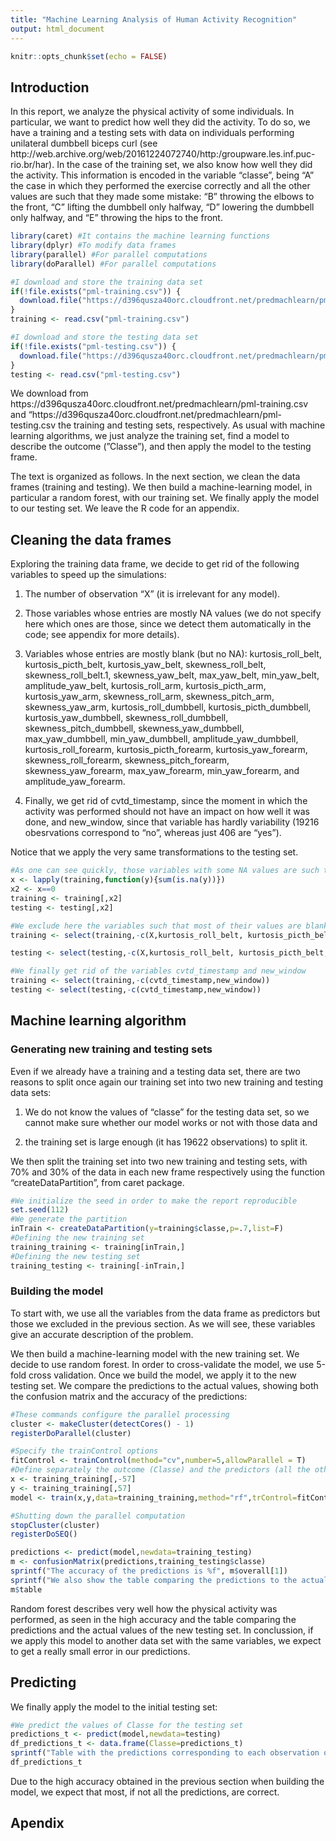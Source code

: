 ---
title: "Machine Learning Analysis of Human Activity Recognition"
output: html_document
---

```{r setup, include=FALSE}
knitr::opts_chunk$set(echo = FALSE)
```

## Introduction

In this report, we analyze the physical activity of some individuals. In particular, we want to predict how well they did the activity. To do so, we have a training and a testing sets with data on individuals performing unilateral dumbbell biceps curl (see http://web.archive.org/web/20161224072740/http:/groupware.les.inf.puc-rio.br/har). In the case of the training set, we also know how well they did the activity. This information is encoded in the variable "classe", being "A" the case in which they performed the exercise correctly and all the other values are such that they made some mistake: "B" throwing the elbows to the front, "C" lifting the dumbbell only halfway, "D" lowering the dumbbell only halfway, and "E" throwing the hips to the front.

```{r libraries, include=FALSE}
library(caret) #It contains the machine learning functions
library(dplyr) #To modify data frames
library(parallel) #For parallel computations
library(doParallel) #For parallel computations
```

```{r downloading files, cache=TRUE}
#I download and store the training data set
if(!file.exists("pml-training.csv")) {
  download.file("https://d396qusza40orc.cloudfront.net/predmachlearn/pml-training.csv",destfile="pml-training.csv")
}
training <- read.csv("pml-training.csv")

#I download and store the testing data set
if(!file.exists("pml-testing.csv")) {
  download.file("https://d396qusza40orc.cloudfront.net/predmachlearn/pml-testing.csv",destfile="pml-testing.csv")
}
testing <- read.csv("pml-testing.csv")

```

We download from https://d396qusza40orc.cloudfront.net/predmachlearn/pml-training.csv and "https://d396qusza40orc.cloudfront.net/predmachlearn/pml-testing.csv the training and testing sets, respectively. As usual with machine learning algorithms, we just analyze the training set, find a model to describe the outcome ("Classe"), and then apply the model to the testing frame.

The text is organized as follows. In the next section, we clean the data frames (training and testing). We then build a machine-learning model, in particular a random forest, with our training set. We finally apply the model to our testing set. We leave the R code for an appendix.

## Cleaning the data frames

Exploring the training data frame, we decide to get rid of the following variables to speed up the simulations:

1) The number of observation "X" (it is irrelevant for any model).

2) Those variables whose entries are mostly NA values (we do not specify here which ones are those, since we detect them automatically in the code; see appendix for more details).

3) Variables whose entries are mostly blank (but no NA): kurtosis_roll_belt, kurtosis_picth_belt, kurtosis_yaw_belt, skewness_roll_belt, skewness_roll_belt.1, skewness_yaw_belt, max_yaw_belt, min_yaw_belt, amplitude_yaw_belt, kurtosis_roll_arm, kurtosis_picth_arm, kurtosis_yaw_arm, skewness_roll_arm, skewness_pitch_arm, skewness_yaw_arm, kurtosis_roll_dumbbell, kurtosis_picth_dumbbell, kurtosis_yaw_dumbbell, skewness_roll_dumbbell, skewness_pitch_dumbbell, skewness_yaw_dumbbell, max_yaw_dumbbell, min_yaw_dumbbell, amplitude_yaw_dumbbell, kurtosis_roll_forearm, kurtosis_picth_forearm, kurtosis_yaw_forearm, skewness_roll_forearm, skewness_pitch_forearm, skewness_yaw_forearm, max_yaw_forearm, min_yaw_forearm, and amplitude_yaw_forearm.

4) Finally, we get rid of cvtd_timestamp, since the moment in which the activity was performed should not have an impact on how well it was done, and new_window, since that variable has hardly variability (19216 obesrvations correspond to "no", whereas just 406 are "yes").

Notice that we apply the very same transformations to the testing set.

```{r subsettion the non-NA variables}
#As one can see quickly, those variables with some NA values are such that **MOST** of the entries are actually NA. In the following, we subset the data frames training/testing, excluding the variables with NA values.
x <- lapply(training,function(y){sum(is.na(y))})
x2 <- x==0
training <- training[,x2]
testing <- testing[,x2]

#We exclude here the variables such that most of their values are blank, as well as the number of observation "X". We apply the same transformation to both data frames
training <- select(training,-c(X,kurtosis_roll_belt, kurtosis_picth_belt, kurtosis_yaw_belt, skewness_roll_belt, skewness_roll_belt.1, skewness_yaw_belt, max_yaw_belt, min_yaw_belt, amplitude_yaw_belt, kurtosis_roll_arm, kurtosis_picth_arm, kurtosis_yaw_arm, skewness_roll_arm, skewness_pitch_arm, skewness_yaw_arm, kurtosis_roll_dumbbell, kurtosis_picth_dumbbell, kurtosis_yaw_dumbbell, skewness_roll_dumbbell, skewness_pitch_dumbbell, skewness_yaw_dumbbell, max_yaw_dumbbell, min_yaw_dumbbell, amplitude_yaw_dumbbell, kurtosis_roll_forearm, kurtosis_picth_forearm, kurtosis_yaw_forearm, skewness_roll_forearm, skewness_pitch_forearm, skewness_yaw_forearm, max_yaw_forearm, min_yaw_forearm, amplitude_yaw_forearm))

testing <- select(testing,-c(X,kurtosis_roll_belt, kurtosis_picth_belt, kurtosis_yaw_belt, skewness_roll_belt, skewness_roll_belt.1, skewness_yaw_belt, max_yaw_belt, min_yaw_belt, amplitude_yaw_belt, kurtosis_roll_arm, kurtosis_picth_arm, kurtosis_yaw_arm, skewness_roll_arm, skewness_pitch_arm, skewness_yaw_arm, kurtosis_roll_dumbbell, kurtosis_picth_dumbbell, kurtosis_yaw_dumbbell, skewness_roll_dumbbell, skewness_pitch_dumbbell, skewness_yaw_dumbbell, max_yaw_dumbbell, min_yaw_dumbbell, amplitude_yaw_dumbbell, kurtosis_roll_forearm, kurtosis_picth_forearm, kurtosis_yaw_forearm, skewness_roll_forearm, skewness_pitch_forearm, skewness_yaw_forearm, max_yaw_forearm, min_yaw_forearm, amplitude_yaw_forearm))

#We finally get rid of the variables cvtd_timestamp and new_window
training <- select(training,-c(cvtd_timestamp,new_window))
testing <- select(testing,-c(cvtd_timestamp,new_window))
```

## Machine learning algorithm

### Generating new training and testing sets

Even if we already have a training and a testing data set, there are two reasons to split once again our training set into two new training and testing data sets:

1) We do not know the values of "classe" for the testing data set, so we cannot make sure whether our model works or not with those data and

2) the training set is large enough (it has 19622 observations) to split it.

We then split the training set into two new training and testing sets, with 70% and 30% of the data in each new frame respectively using the function "createDataPartition", from caret package.

```{r partition}
#We initialize the seed in order to make the report reproducible
set.seed(112)
#We generate the partition
inTrain <- createDataPartition(y=training$classe,p=.7,list=F)
#Defining the new training set
training_training <- training[inTrain,]
#Defining the new testing set
training_testing <- training[-inTrain,]
```

### Building the model

To start with, we use all the variables from the data frame as predictors but those we excluded in the previous section. As we will see, these variables give an accurate description of the problem.

We then build a machine-learning model with the new training set. We decide to use random forest. In order to cross-validate the model, we use 5-fold cross validation. Once we build the model, we apply it to the new testing set. We compare the predictions to the actual values, showing both the confusion matrix and the accuracy of the predictions:

```{r model, cache=TRUE}
#These commands configure the parallel processing
cluster <- makeCluster(detectCores() - 1)
registerDoParallel(cluster)

#Specify the trainControl options
fitControl <- trainControl(method="cv",number=5,allowParallel = T)
#Define separately the outcome (Classe) and the predictors (all the other variables)
x <- training_training[,-57]
y <- training_training[,57]
model <- train(x,y,data=training_training,method="rf",trControl=fitControl)

#Shutting down the parallel computation
stopCluster(cluster)
registerDoSEQ()

predictions <- predict(model,newdata=training_testing)
m <- confusionMatrix(predictions,training_testing$classe)
sprintf("The accuracy of the predictions is %f", m$overall[1])
sprintf("We also show the table comparing the predictions to the actual values:")
m$table
```

Random forest describes very well how the physical activity was performed, as seen in the high accuracy and the table comparing the predictions and the actual values of the new testing set. In conclussion, if we apply this model to another data set with the same variables, we expect to get a really small error in our predictions.

## Predicting 

We finally apply the model to the initial testing set:

```{r predict testing}
#We predict the values of Classe for the testing set
predictions_t <- predict(model,newdata=testing)
df_predictions_t <- data.frame(Classe=predictions_t)
sprintf("Table with the predictions corresponding to each observation of the testing frame:")
df_predictions_t
```

Due to the high accuracy obtained in the previous section when building the model, we expect that most, if not all the predictions, are correct.

## Apendix

```{r, ref.label=knitr::all_labels(),echo=TRUE,eval=FALSE}
```